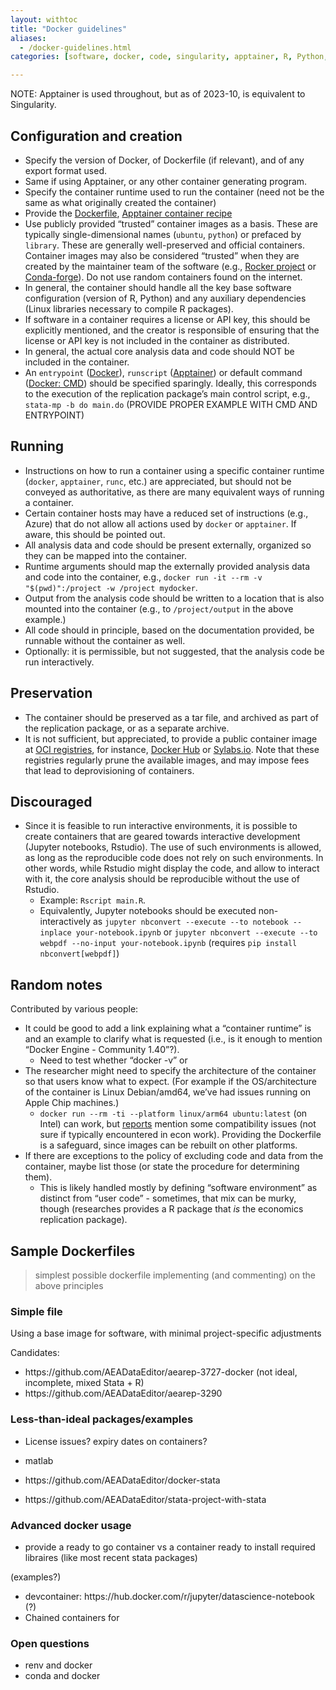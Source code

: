 ---
layout: withtoc
title: "Docker guidelines"
aliases:
  - /docker-guidelines.html
categories: [software, docker, code, singularity, apptainer, R, Python, Stata]

---

NOTE: Apptainer is used throughout, but as of 2023-10, is equivalent to Singularity.

## Configuration and creation

- Specify the version of Docker, of Dockerfile (if relevant), and of any export format used.
- Same if using Apptainer, or any other container generating program.
- Specify the container runtime used to run the container (need not be the same as what originally created the container)
- Provide the [Dockerfile](https://docs.docker.com/engine/reference/builder/), [Apptainer container recipe](https://apptainer.org/user-docs/2.5/container_recipes.html)
- Use publicly provided "trusted" container images as a basis. These are typically single-dimensional names (`ubuntu`, `python`) or prefaced by `library`. These are generally well-preserved and official containers. Container images may also be considered "trusted" when they are created by the maintainer team of the software (e.g., [Rocker project](https://rocker-project.org/) or [Conda-forge](https://hub.docker.com/u/condaforge)). Do not use random containers found on the internet.
- In general, the container should handle all the key base software configuration (version of R, Python) and any auxiliary dependencies (Linux libraries necessary to compile R packages). 
- If software in a container requires a license or API key, this should be explicitly mentioned, and the creator is responsible of ensuring that the license or API key is not included in the container as distributed.
- In general, the actual core analysis data and code should NOT be included in the container. 
- An `entrypoint` ([Docker](https://docs.docker.com/engine/reference/builder/#entrypoint)), `runscript` ([Apptainer](https://apptainer.org/docs/user/latest/definition_files.html#runscript)) or default command ([Docker: CMD](https://docs.docker.com/engine/reference/builder/#cmd)) should be specified sparingly. Ideally, this corresponds to the execution of the replication package's main control script, e.g., `stata-mp -b do main.do` (PROVIDE PROPER EXAMPLE WITH CMD AND ENTRYPOINT)

## Running

- Instructions on how to run a container using a specific container runtime (`docker`, `apptainer`, `runc`, etc.) are appreciated, but should not be conveyed as authoritative, as there are many equivalent ways of running a container.
- Certain container hosts may have a reduced set of instructions (e.g., Azure) that do not allow all actions used by `docker` or `apptainer`. If aware, this should be pointed out.
- All analysis data and code should be present externally, organized so they can be mapped into the container.
- Runtime arguments should map the externally provided analysis data and code into the container, e.g., `docker run -it --rm -v "$(pwd)":/project -w /project mydocker`. 
- Output from the analysis code should be written to a location that is also mounted into the container (e.g., to `/project/output` in the above example.)
- All code should in principle, based on the documentation provided, be runnable without the container as well. 
- Optionally: it is permissible, but not suggested, that the analysis code be run interactively. 

## Preservation

- The container should be preserved as a tar file, and archived as part of the replication package, or as a separate archive.
- It is not sufficient, but appreciated, to provide a public container image at [OCI registries](https://opencontainers.org/), for instance, [Docker Hub](https://hub.docker.com/) or [Sylabs.io](https://cloud.sylabs.io/). Note that these registries regularly prune the available images, and may impose fees that lead to deprovisioning of containers. 

## Discouraged

- Since it is feasible to run interactive environments, it is possible to create containers that are geared towards interactive development (Jupyter notebooks, Rstudio). The use of such environments is allowed, as long as the reproducible code does not rely on such environments. In other words, while Rstudio might display the code, and allow to interact with it, the core analysis should be reproducible without the use of Rstudio.
  - Example: `Rscript main.R`. 
  - Equivalently, Jupyter notebooks should be executed non-interactively as `jupyter nbconvert --execute --to notebook --inplace your-notebook.ipynb` or `jupyter nbconvert --execute --to webpdf --no-input your-notebook.ipynb` (requires `pip install nbconvert[webpdf]`)
 
## Random notes

Contributed by various people:

- It could be good to add a link explaining what a "container runtime" is and an example to clarify what is requested (i.e., is it enough to mention "Docker Engine - Community 1.40"?).
  - Need to test whether "docker -v" or 
- The researcher might need to specify the architecture of the container so that users know what to expect. (For example if the OS/architecture of the container is Linux Debian/amd64, we've had issues running on Apple Chip machines.)
  - `docker run --rm -ti --platform linux/arm64 ubuntu:latest` (on Intel) can work, but [reports](https://stackoverflow.com/questions/70765522/docker-amd64-warning-on-apple-m1-computer) mention some compatibility issues (not sure if typically encountered in econ work). Providing the Dockerfile is a safeguard, since images can be rebuilt on other platforms.
- If there are exceptions to the policy of excluding code and data from the container, maybe list those (or state the procedure for determining them).
  - This is likely handled mostly by defining "software environment" as distinct from "user code" - sometimes, that mix can be murky, though (researches provides a R package that *is* the economics replication package). 

## Sample Dockerfiles

> simplest possible dockerfile implementing (and commenting) on the above principles

### Simple file

Using a base image for software, with minimal project-specific adjustments

Candidates:

- https://github.com/AEADataEditor/aearep-3727-docker (not ideal, incomplete, mixed Stata + R)
- https://github.com/AEADataEditor/aearep-3290

### Less-than-ideal packages/examples

* License issues? expiry dates on containers?
* matlab

- https://github.com/AEADataEditor/docker-stata 
- https://github.com/AEADataEditor/stata-project-with-stata 

### Advanced docker usage

* provide a ready to go container vs a container ready to install required libraires (like most recent stata packages)


(examples?)

- devcontainer: https://hub.docker.com/r/jupyter/datascience-notebook (?)
- Chained containers for 


### Open questions

- renv and docker
- conda and docker
